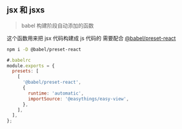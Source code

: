 
## jsx 和 jsxs

> babel 构建阶段自动添加的函数

这个函数用来把 jsx 代码构建成 js 代码的 需要配合 [@babel/preset-react](https://www.npmjs.com/package/@babel/preset-react)

```bash
npm i -D @babel/preset-react
```

```js
#.babelrc
module.exports = {
  presets: [
    [
      '@babel/preset-react',
      {
        runtime: 'automatic',
        importSource: '@easythings/easy-view',
      },
    ],
  ],
};
```
